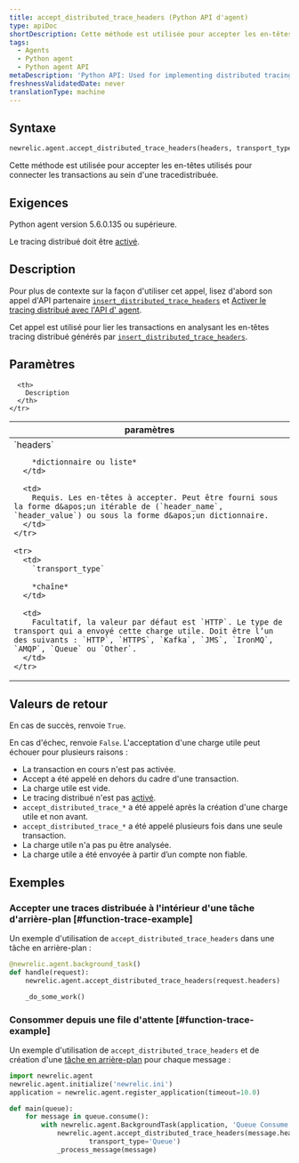 ```yaml
---
title: accept_distributed_trace_headers (Python API d'agent)
type: apiDoc
shortDescription: Cette méthode est utilisée pour accepter les en-têtes utilisés pour connecter les transactions au sein d'une tracedistribuée.
tags:
  - Agents
  - Python agent
  - Python agent API
metaDescription: 'Python API: Used for implementing distributed tracing.'
freshnessValidatedDate: never
translationType: machine
---
```


## Syntaxe

```py
newrelic.agent.accept_distributed_trace_headers(headers, transport_type='HTTP')
```

Cette méthode est utilisée pour accepter les en-têtes utilisés pour connecter les transactions au sein d&apos;une tracedistribuée.

## Exigences

Python agent version 5.6.0.135 ou supérieure.

Le tracing distribué doit être [activé](/docs/enable-distributed-tracing#python).

## Description

Pour plus de contexte sur la façon d&apos;utiliser cet appel, lisez d&apos;abord son appel d&apos;API partenaire [`insert_distributed_trace_headers`](/docs/agents/python-agent/python-agent-api/insertdistributedtraceheaders-python-agent-api) et [Activer le tracing distribué avec l&apos;API d&apos; agent](/docs/enable-distributed-tracing#agent-apis).

Cet appel est utilisé pour lier les transactions en analysant les en-têtes tracing distribué générés par [`insert_distributed_trace_headers`](/docs/agents/python-agent/python-agent-api/insertdistributedtraceheaders-python-agent-api).

## Paramètres

<table>
  <thead>
    <tr>
      <th width="25%">
        paramètres
      </th>

      <th>
        Description
      </th>
    </tr>
  </thead>

  <tbody>
    <tr>
      <td>
        `headers`

        *dictionnaire ou liste*
      </td>

      <td>
        Requis. Les en-têtes à accepter. Peut être fourni sous la forme d&apos;un itérable de (`header_name`, `header_value`) ou sous la forme d&apos;un dictionnaire.
      </td>
    </tr>

    <tr>
      <td>
        `transport_type`

        *chaîne*
      </td>

      <td>
        Facultatif, la valeur par défaut est `HTTP`. Le type de transport qui a envoyé cette charge utile. Doit être l’un des suivants : `HTTP`, `HTTPS`, `Kafka`, `JMS`, `IronMQ`, `AMQP`, `Queue` ou `Other`.
      </td>
    </tr>
  </tbody>
</table>

## Valeurs de retour

En cas de succès, renvoie `True`.

En cas d&apos;échec, renvoie `False`. L&apos;acceptation d&apos;une charge utile peut échouer pour plusieurs raisons :

* La transaction en cours n&apos;est pas activée.
* Accept a été appelé en dehors du cadre d&apos;une transaction.
* La charge utile est vide.
* Le tracing distribué n&apos;est pas [activé](/docs/enable-distributed-tracing).
* `accept_distributed_trace_*` a été appelé après la création d&apos;une charge utile et non avant.
* `accept_distributed_trace_*` a été appelé plusieurs fois dans une seule transaction.
* La charge utile n&apos;a pas pu être analysée.
* La charge utile a été envoyée à partir d’un compte non fiable.

## Exemples

### Accepter une traces distribuée à l&apos;intérieur d&apos;une tâche d&apos;arrière-plan [#function-trace-example]

Un exemple d&apos;utilisation de `accept_distributed_trace_headers` dans une tâche en arrière-plan :

```py
@newrelic.agent.background_task()
def handle(request):
    newrelic.agent.accept_distributed_trace_headers(request.headers)

    _do_some_work()
```

### Consommer depuis une file d&apos;attente [#function-trace-example]

Un exemple d&apos;utilisation de `accept_distributed_trace_headers` et de création d&apos;une [tâche en arrière-plan](/docs/agents/python-agent/supported-features/python-background-tasks) pour chaque message :

```py
import newrelic.agent
newrelic.agent.initialize('newrelic.ini')
application = newrelic.agent.register_application(timeout=10.0)

def main(queue):
    for message in queue.consume():
        with newrelic.agent.BackgroundTask(application, 'Queue Consume'):
            newrelic.agent.accept_distributed_trace_headers(message.headers,
                    transport_type='Queue')
            _process_message(message)
```
